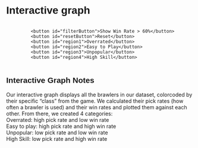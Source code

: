 # Interactive graph

<style>
  * {
    font-family: sans-serif;
  }
        .button-container {
        display: flex;
        justify-content: center;
        margin-top: 10px;
      }
      button {
        margin: 0 5px;
      }
</style> 

<div id="plot">
</div>

<div class="button-container">
      <button id="filterButton">Show Win Rate > 60%</button>
      <button id="resetButton">Reset</button>
      <button id="region1">Overrated</button>
      <button id="region2">Easy to Play</button>
      <button id="region3">Unpopular</button>
      <button id="region4">High Skill</button>
</div>

<p>
## Interactive Graph Notes

Our interactive graph displays all the brawlers in our dataset, colorcoded by their specific "class" from the game. We calculated their pick rates (how often a brawler is used) and their win rates and plotted them against each other. From there, we created 4 categories:\
Overrated: high pick rate and low win rate\
Easy to play: high pick rate and high win rate\
Unpopular: low pick rate and low win rate\
High Skill: low pick rate and high win rate\
</p>

<script src="https://cdn.jsdelivr.net/npm/d3@7"></script>
<script src="scripts/myscript.js"></script>
